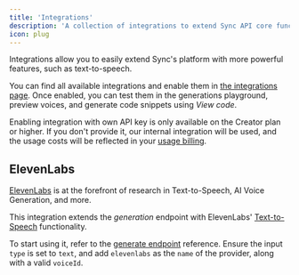 ```yaml
---
title: 'Integrations'
description: 'A collection of integrations to extend Sync API core functionality.'
icon: plug
---
```


Integrations allow you to easily extend Sync's platform with more powerful features, such as text-to-speech.

You can find all available integrations and enable them in [the integrations page](https://sync.so/integrations). Once enabled, you can test them in the generations playground, preview voices, and generate code snippets using _View code_.

Enabling integration with own API key is only available on the Creator plan or higher. If you don't provide it, our internal integration will be used, and the usage costs will be reflected in your [usage billing](https://platform.sync.so/billing/usage).

## ElevenLabs

[ElevenLabs](https://elevenlabs.io) is at the forefront of research in Text-to-Speech, AI Voice Generation, and more.

This integration extends the _generation_ endpoint with ElevenLabs' [Text-to-Speech](https://elevenlabs.io/docs/api-reference/text-to-speech) functionality.

To start using it, refer to the [generate endpoint](/api-reference/endpoint/generate/post-generate) reference. Ensure the input `type` is set to `text`, and add `elevenlabs` as the `name` of the provider, along with a valid `voiceId`.
